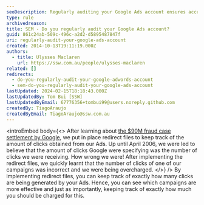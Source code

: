 ```yaml
---
seoDescription: Regularly auditing your Google Ads account ensures accurate click tracking and prevents overcharging by identifying effective campaigns.
type: rule
archivedreason:
title: SEM - Do you regularly audit your Google Ads account?
guid: 861c24ab-509c-496c-a2d2-d5895487847f
uri: regularly-audit-your-google-ads-account
created: 2014-10-13T19:11:19.000Z
authors:
  - title: Ulysses Maclaren
    url: https://ssw.com.au/people/ulysses-maclaren
related: []
redirects:
  - do-you-regularly-audit-your-google-adwords-account
  - sem-do-you-regularly-audit-your-google-ads-account
lastUpdated: 2024-02-15T18:18:43.000Z
lastUpdatedBy: Tom Bui [SSW]
lastUpdatedByEmail: 67776356+tombui99@users.noreply.github.com
createdBy: TiagoAraujo
createdByEmail: TiagoAraujo@ssw.com.au
---
```


<introEmbed
  body={<>
After learning about [the $90M fraud case settlement by Google](https://www.cbsnews.com/news/google-settles-fraud-case-for-90m), we put in place redirect files to keep track of the amount of clicks obtained from our Ads. Up until April 2006, we were led to believe that the amount of clicks Google were specifying was the number of clicks we were receiving. How wrong we were! After implementing the redirect files, we quickly learnt that the number of clicks of one of our campaigns was incorrect and we were being overcharged.
  </>}
/>
By implementing redirect files, you can keep track of exactly how many clicks are being generated by your Ads. Hence, you can see which campaigns are more effective and just as importantly, keeping track of exactly how much you should be charged for this.
